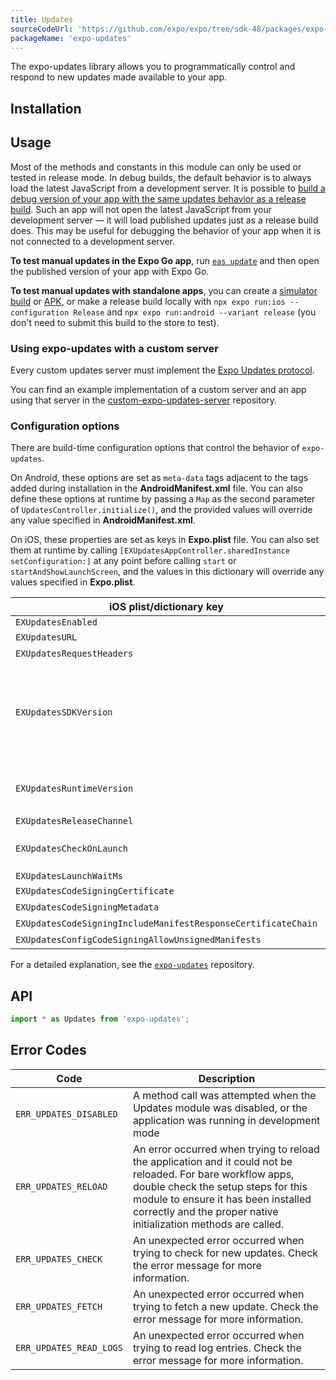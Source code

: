 ```yaml
---
title: Updates
sourceCodeUrl: 'https://github.com/expo/expo/tree/sdk-48/packages/expo-updates'
packageName: 'expo-updates'
---
```



The expo-updates library allows you to programmatically control and respond to new updates made available to your app.

<PlatformsSection android emulator ios simulator />

## Installation

<APIInstallSection href="/bare/installing-updates/" />

## Usage

Most of the methods and constants in this module can only be used or tested in release mode. In debug builds, the default behavior is to always load the latest JavaScript from a development server. It is possible to [build a debug version of your app with the same updates behavior as a release build](/eas-update/debug-updates/#debugging-of-native-code-in-an-app). Such an app will not open the latest JavaScript from your development server &mdash; it will load published updates just as a release build does. This may be useful for debugging the behavior of your app when it is not connected to a development server.

**To test manual updates in the Expo Go app**, run [`eas update`](/eas-update/introduction) and then open the published version of your app with Expo Go.

**To test manual updates with standalone apps**, you can create a [simulator build](/build-reference/simulators.mdx) or [APK](/build-reference/apk.mdx), or make a release build locally with `npx expo run:ios --configuration Release` and `npx expo run:android --variant release` (you don't need to submit this build to the store to test).

### Using expo-updates with a custom server

Every custom updates server must implement the [Expo Updates protocol](https://docs.expo.dev/technical-specs/expo-updates-0/).

You can find an example implementation of a custom server and an app using that server in the [custom-expo-updates-server](https://github.com/expo/custom-expo-updates-server) repository.


### Configuration options

There are build-time configuration options that control the behavior of `expo-updates`.

On Android, these options are set as `meta-data` tags adjacent to the tags added during installation in the **AndroidManifest.xml** file. You can also define these options at runtime by passing a `Map` as the second parameter of `UpdatesController.initialize()`, and the provided values will override any value specified in **AndroidManifest.xml**.

On iOS, these properties are set as keys in **Expo.plist** file. You can also set them at runtime by calling `[EXUpdatesAppController.sharedInstance setConfiguration:]` at any point before calling `start` or `startAndShowLaunchScreen`, and the values in this dictionary will override any values specified in **Expo.plist**.

| iOS plist/dictionary key | Android Map key | Android meta-data name         | Default | Required? |
|--------------------------|---------------- | ------------------------------ | ------- | --------- |
| `EXUpdatesEnabled`       | `enabled`       | `expo.modules.updates.ENABLED` | `true`  | <NoIcon />        |
| `EXUpdatesURL`           | `updateUrl`     | `expo.modules.updates.EXPO_UPDATE_URL` | (none)  | <YesIcon />        |
| `EXUpdatesRequestHeaders`| `requestHeaders`| `expo.modules.updates.UPDATES_CONFIGURATION_REQUEST_HEADERS_KEY` | (none)  | <NoIcon />        |
| `EXUpdatesSDKVersion`    | `sdkVersion`    | `expo.modules.updates.EXPO_SDK_VERSION` | (none)  | (exactly one of `sdkVersion` or `runtimeVersion` is required, Required for apps hosted on Expo's server) |
| `EXUpdatesRuntimeVersion` | `runtimeVersion` | `expo.modules.updates.EXPO_RUNTIME_VERSION` | (none)  | (exactly one of `sdkVersion` or `runtimeVersion` is required) |
| `EXUpdatesReleaseChannel` | `releaseChannel` | `expo.modules.updates.EXPO_RELEASE_CHANNEL` | `default` | <NoIcon />        |
| `EXUpdatesCheckOnLaunch` | `checkOnLaunch` | `expo.modules.updates.EXPO_UPDATES_CHECK_ON_LAUNCH` | `ALWAYS` (`ALWAYS`, `NEVER`, `WIFI_ONLY`, `ERROR_RECOVERY_ONLY`)| <NoIcon />        |
| `EXUpdatesLaunchWaitMs`  | `launchWaitMs`  | `expo.modules.updates.EXPO_UPDATES_LAUNCH_WAIT_MS` | `0`     | <NoIcon />        |
| `EXUpdatesCodeSigningCertificate` | `codeSigningCertificate` | `expo.modules.updates.CODE_SIGNING_CERTIFICATE`    | (none)  | <NoIcon />        |
| `EXUpdatesCodeSigningMetadata`    | `codeSigningMetadata`    | `expo.modules.updates.CODE_SIGNING_METADATA`       | (none)  | <NoIcon />        |
| `EXUpdatesCodeSigningIncludeManifestResponseCertificateChain` | `codeSigningIncludeManifestResponseCertificateChain` | `expo.modules.updates.CODE_SIGNING_INCLUDE_MANIFEST_RESPONSE_CERTIFICATE_CHAIN` | false | <NoIcon />        |
| `EXUpdatesConfigCodeSigningAllowUnsignedManifests` | `codeSigningAllowUnsignedManifests` | `expo.modules.updates.CODE_SIGNING_ALLOW_UNSIGNED_MANIFESTS` | false | <NoIcon />        |

For a detailed explanation, see the [`expo-updates`](https://github.com/expo/expo/blob/main/packages/expo-updates/README.md) repository.

## API

```js
import * as Updates from 'expo-updates';
```

<APISection packageName="expo-updates" apiName="Updates" />

## Error Codes

| Code                    | Description                                                                                                                                                                                                                                                   |
| ----------------------- | ------------------------------------------------------------------------------------------------------------------------------------------------------------------------------------------------------------------------------------------------------------- |
| `ERR_UPDATES_DISABLED`  | A method call was attempted when the Updates module was disabled, or the application was running in development mode                                                                                                                                          |
| `ERR_UPDATES_RELOAD`    | An error occurred when trying to reload the application and it could not be reloaded. For bare workflow apps, double check the setup steps for this module to ensure it has been installed correctly and the proper native initialization methods are called. |
| `ERR_UPDATES_CHECK`     | An unexpected error occurred when trying to check for new updates. Check the error message for more information.                                                                                                                                              |
| `ERR_UPDATES_FETCH`     | An unexpected error occurred when trying to fetch a new update. Check the error message for more information.                                                                                                                                                 |
| `ERR_UPDATES_READ_LOGS` | An unexpected error occurred when trying to read log entries. Check the error message for more information.                                                                                                                                                   |
